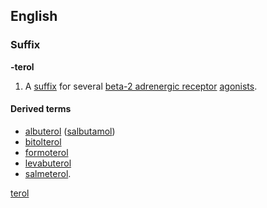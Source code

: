 ==English==

===Suffix===
'''-terol''' 

# {{context|chemistry|lang=en}} A [[suffix]] for several [[beta-2 adrenergic receptor]] [[agonists]].

====Derived terms====
* [[albuterol]] ([[salbutamol]]) 
* [[bitolterol]]
* [[formoterol]]
* [[levabuterol]]
* [[salmeterol]].

[[Category:English suffixes|terol]]